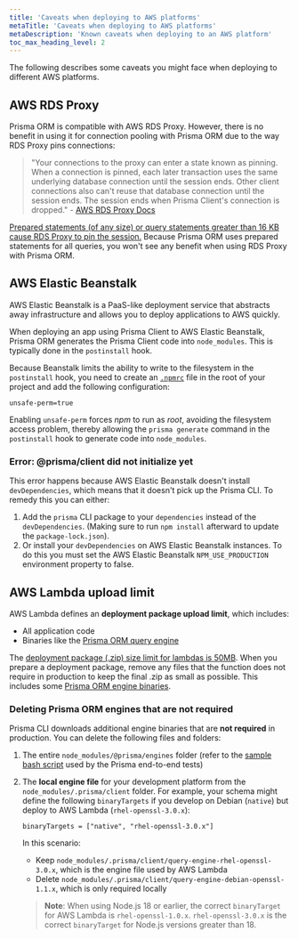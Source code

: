 ```yaml
---
title: 'Caveats when deploying to AWS platforms'
metaTitle: 'Caveats when deploying to AWS platforms'
metaDescription: 'Known caveats when deploying to an AWS platform'
toc_max_heading_level: 2
---
```


<TopBlock title={frontMatter.title}>

The following describes some caveats you might face when deploying to different AWS platforms.

</TopBlock>

## AWS RDS Proxy

Prisma ORM is compatible with AWS RDS Proxy. However, there is no benefit in using it for connection pooling with Prisma ORM due to the way RDS Proxy pins connections:

> "Your connections to the proxy can enter a state known as pinning. When a connection is pinned, each later transaction uses the same underlying database connection until the session ends. Other client connections also can't reuse that database connection until the session ends. The session ends when Prisma Client's connection is dropped." - [AWS RDS Proxy Docs](https://docs.aws.amazon.com/AmazonRDS/latest/UserGuide/rds-proxy-managing.html#rds-proxy-pinning)

[Prepared statements (of any size) or query statements greater than 16 KB cause RDS Proxy to pin the session.](https://docs.aws.amazon.com/AmazonRDS/latest/AuroraUserGuide/rds-proxy-managing.html#rds-proxy-pinning.all) Because Prisma ORM uses prepared statements for all queries, you won't see any benefit when using RDS Proxy with Prisma ORM.

## AWS Elastic Beanstalk

AWS Elastic Beanstalk is a PaaS-like deployment service that abstracts away infrastructure and allows you to deploy applications to AWS quickly.

When deploying an app using Prisma Client to AWS Elastic Beanstalk, Prisma ORM generates the Prisma Client code into `node_modules`. This is typically done in the `postinstall` hook.

Because Beanstalk limits the ability to write to the filesystem in the `postinstall` hook, you need to create an [`.npmrc`](https://docs.npmjs.com/cli/v6/configuring-npm/npmrc) file in the root of your project and add the following configuration:

```config file=.npmrc
unsafe-perm=true
```

Enabling `unsafe-perm` forces _npm_ to run as _root_, avoiding the filesystem access problem, thereby allowing the `prisma generate` command in the `postinstall` hook to generate code into `node_modules`.

### Error: @prisma/client did not initialize yet

This error happens because AWS Elastic Beanstalk doesn't install `devDependencies`, which means that it doesn't pick up the Prisma CLI. To remedy this you can either:

1. Add the `prisma` CLI package to your `dependencies` instead of the `devDependencies`. (Making sure to run `npm install` afterward to update the `package-lock.json`).
2. Or install your `devDependencies` on AWS Elastic Beanstalk instances. To do this you must set the AWS Elastic Beanstalk `NPM_USE_PRODUCTION` environment property to false.

## AWS Lambda upload limit

AWS Lambda defines an **deployment package upload limit**, which includes:

- All application code
- Binaries like the [Prisma ORM query engine](/orm/more/under-the-hood/engines)

The [deployment package (.zip) size limit for lambdas is 50MB](https://docs.aws.amazon.com/lambda/latest/dg/gettingstarted-limits.html). When you prepare a deployment package, remove any files that the function does not require in production to keep the final .zip as small as possible. This includes some [Prisma ORM engine binaries](#deleting-prisma-orm-engines-that-are-not-required).

### Deleting Prisma ORM engines that are not required

Prisma CLI downloads additional engine binaries that are **not required** in production. You can delete the following files and folders:

1. The entire `node_modules/@prisma/engines` folder (refer to the [sample bash script](https://github.com/prisma/ecosystem-tests/blob/13e74dc47eababa5d3c8f488b73fe7fc8bffead7/platforms-serverless/lambda/run.sh#L16) used by the Prisma end-to-end tests)
2. The **local engine file** for your development platform from the `node_modules/.prisma/client` folder. For example, your schema might define the following `binaryTargets` if you develop on Debian (`native`) but deploy to AWS Lambda (`rhel-openssl-3.0.x`):

   ```prisma
   binaryTargets = ["native", "rhel-openssl-3.0.x"]
   ```

   In this scenario:

   - Keep `node_modules/.prisma/client/query-engine-rhel-openssl-3.0.x`, which is the engine file used by AWS Lambda
   - Delete `node_modules/.prisma/client/query-engine-debian-openssl-1.1.x`, which is only required locally

   > **Note**: When using Node.js 18 or earlier, the correct `binaryTarget` for AWS Lambda is `rhel-openssl-1.0.x`. `rhel-openssl-3.0.x` is the correct `binaryTarget` for Node.js versions greater than 18.
